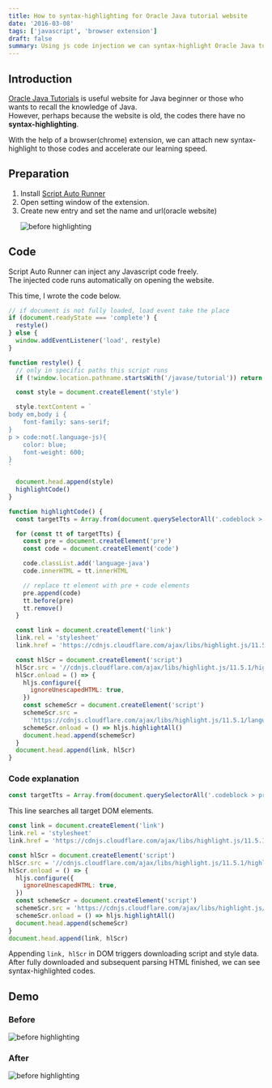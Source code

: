 ```yaml
---
title: How to syntax-highlighting for Oracle Java tutorial website
date: '2016-03-08'
tags: ['javascript', 'browser extension']
draft: false
summary: Using js code injection we can syntax-highlight Oracle Java tutorial website
---
```


<TOCInline toc={props.toc} toHeading={3} asDisclosure={true} />

## Introduction

[Oracle Java Tutorials](https://docs.oracle.com/javase/tutorial/) is useful website for Java beginner or those who wants to recall the knowledge of Java.  
However, perhaps because the website is old, the codes there have no **syntax-highlighting**.

With the help of a browser(chrome) extension, we can attach new syntax-highlight to those codes and accelerate our learning speed.

## Preparation

1. Install [Script Auto Runner](https://github.com/nakajmg/ScriptAutoRunner)
2. Open setting window of the extension.
3. Create new entry and set the name and url(oracle website)
   <p>
     <Image
       src="/learner-blog-second/oracle-java-syntax-highlighting/ua8n95jp5s51mxhroj1m.png"
       alt="before highlighting"
       width={838}
       height={190}
       className="img"
     />
   </p>

## Code

Script Auto Runner can inject any Javascript code freely.  
The injected code runs automatically on opening the website.

This time, I wrote the code below.

```js
// if document is not fully loaded, load event take the place
if (document.readyState === 'complete') {
  restyle()
} else {
  window.addEventListener('load', restyle)
}

function restyle() {
  // only in specific paths this script runs
  if (!window.location.pathname.startsWith('/javase/tutorial')) return

  const style = document.createElement('style')

  style.textContent = `
body em,body i {
    font-family: sans-serif;
}
p > code:not(.language-js){
    color: blue;
    font-weight: 600;
}
`

  document.head.append(style)
  highlightCode()
}

function highlightCode() {
  const targetTts = Array.from(document.querySelectorAll('.codeblock > pre, pre.codeblock'))

  for (const tt of targetTts) {
    const pre = document.createElement('pre')
    const code = document.createElement('code')

    code.classList.add('language-java')
    code.innerHTML = tt.innerHTML

    // replace tt element with pre + code elements
    pre.append(code)
    tt.before(pre)
    tt.remove()
  }

  const link = document.createElement('link')
  link.rel = 'stylesheet'
  link.href = 'https://cdnjs.cloudflare.com/ajax/libs/highlight.js/11.5.1/styles/a11y-dark.min.css'

  const hlScr = document.createElement('script')
  hlScr.src = '//cdnjs.cloudflare.com/ajax/libs/highlight.js/11.5.1/highlight.min.js'
  hlScr.onload = () => {
    hljs.configure({
      ignoreUnescapedHTML: true,
    })
    const schemeScr = document.createElement('script')
    schemeScr.src =
      'https://cdnjs.cloudflare.com/ajax/libs/highlight.js/11.5.1/languages/java.min.js'
    schemeScr.onload = () => hljs.highlightAll()
    document.head.append(schemeScr)
  }
  document.head.append(link, hlScr)
}
```

### Code explanation

```js
const targetTts = Array.from(document.querySelectorAll('.codeblock > pre, pre.codeblock'))
```

This line searches all target DOM elements.

```js
const link = document.createElement('link')
link.rel = 'stylesheet'
link.href = 'https://cdnjs.cloudflare.com/ajax/libs/highlight.js/11.5.1/styles/a11y-dark.min.css'

const hlScr = document.createElement('script')
hlScr.src = '//cdnjs.cloudflare.com/ajax/libs/highlight.js/11.5.1/highlight.min.js'
hlScr.onload = () => {
  hljs.configure({
    ignoreUnescapedHTML: true,
  })
  const schemeScr = document.createElement('script')
  schemeScr.src = 'https://cdnjs.cloudflare.com/ajax/libs/highlight.js/11.5.1/languages/java.min.js'
  schemeScr.onload = () => hljs.highlightAll()
  document.head.append(schemeScr)
}
document.head.append(link, hlScr)
```

Appending `link, hlScr` in DOM triggers downloading script and style data.  
After fully downloaded and subsequent parsing HTML finished, we can see syntax-highlighted codes.

## Demo

### Before

<p>
  <Image
    src="/learner-blog-second/oracle-java-syntax-highlighting/zmtkehrchyogg3iwbnht.png"
    alt="before highlighting"
    width={1170}
    height={919}
    className="img"
  />
</p>

### After

<p>
  <Image
    src="/learner-blog-second/oracle-java-syntax-highlighting/jvjnnla5yw4iwhxiqyr5.png"
    alt="before highlighting"
    width={1170}
    height={919}
    className="img"
  />
</p>
